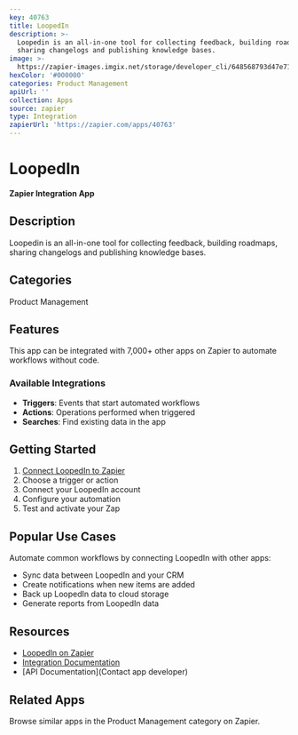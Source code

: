 ```yaml
---
key: 40763
title: LoopedIn
description: >-
  Loopedin is an all-in-one tool for collecting feedback, building roadmaps,
  sharing changelogs and publishing knowledge bases.
image: >-
  https://zapier-images.imgix.net/storage/developer_cli/648568793d47e71c11b311f8050b6121.png?auto=format%2Ccompress&ixlib=python-3.0.0&q=50
hexColor: '#000000'
categories: Product Management
apiUrl: ''
collection: Apps
source: zapier
type: Integration
zapierUrl: 'https://zapier.com/apps/40763'
---
```

# LoopedIn

**Zapier Integration App**

## Description

Loopedin is an all-in-one tool for collecting feedback, building roadmaps, sharing changelogs and publishing knowledge bases.

## Categories

Product Management

## Features

This app can be integrated with 7,000+ other apps on Zapier to automate workflows without code.

### Available Integrations

- **Triggers**: Events that start automated workflows
- **Actions**: Operations performed when triggered
- **Searches**: Find existing data in the app

## Getting Started

1. [Connect LoopedIn to Zapier](https://zapier.com/apps/40763)
2. Choose a trigger or action
3. Connect your LoopedIn account
4. Configure your automation
5. Test and activate your Zap

## Popular Use Cases

Automate common workflows by connecting LoopedIn with other apps:

- Sync data between LoopedIn and your CRM
- Create notifications when new items are added
- Back up LoopedIn data to cloud storage
- Generate reports from LoopedIn data

## Resources

- [LoopedIn on Zapier](https://zapier.com/apps/40763)
- [Integration Documentation](https://zapier.com/apps/40763/integrations)
- [API Documentation](Contact app developer)

## Related Apps

Browse similar apps in the Product Management category on Zapier.
